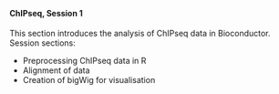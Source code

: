<br>

#### **ChIPseq, Session 1**

This section introduces the analysis of ChIPseq data in Bioconductor.
Session sections:

* Preprocessing ChIPseq data in R
* Alignment of data
* Creation of bigWig for visualisation